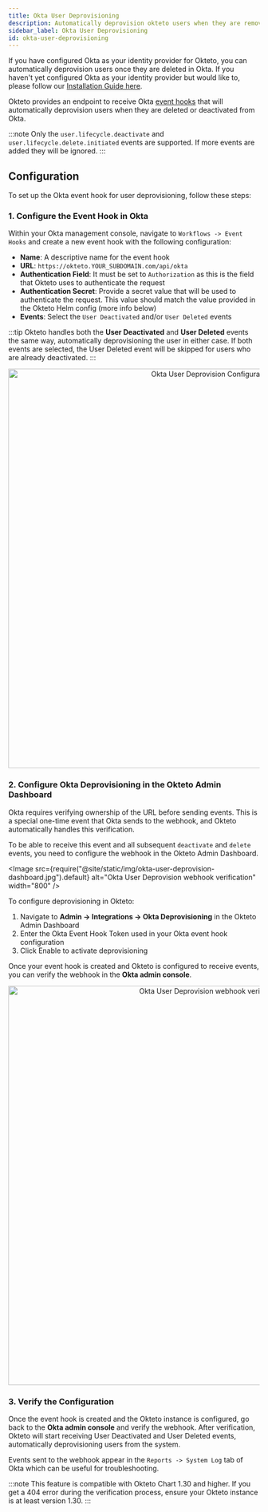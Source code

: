 ```yaml
---
title: Okta User Deprovisioning
description: Automatically deprovision okteto users when they are removed from Okta
sidebar_label: Okta User Deprovisioning
id: okta-user-deprovisioning
---
```



If you have configured Okta as your identity provider for Okteto, you can automatically deprovision users once they are deleted in Okta.
If you haven't yet configured Okta as your identity provider but would like to, please follow our [Installation Guide here](self-hosted/install/auth/okta.mdx).

Okteto provides an endpoint to receive Okta [event hooks](https://help.okta.com/en-us/content/topics/automation-hooks/event-hooks-main.htm) that will automatically deprovision users when they are deleted or deactivated from Okta.

:::note
Only the `user.lifecycle.deactivate` and `user.lifecycle.delete.initiated` events are supported. If more events are added they will be ignored.
:::

## Configuration

To set up the Okta event hook for user deprovisioning, follow these steps:

### 1.	Configure the Event Hook in Okta

Within your Okta management console, navigate to `Workflows -> Event Hooks` and create a new event hook with the following configuration:

- **Name**: A descriptive name for the event hook
- **URL**: `https://okteto.YOUR_SUBDOMAIN.com/api/okta`
- **Authentication Field**: It must be set to `Authorization` as this is the field that Okteto uses to authenticate the request
- **Authentication Secret**: Provide a secret value that will be used to authenticate the request. This value should match the value provided in the Okteto Helm config (more info below)
- **Events**: Select the `User Deactivated` and/or `User Deleted` events

:::tip
Okteto handles both the **User Deactivated** and **User Deleted** events the same way, automatically deprovisioning the user in either case. If both events are selected, the User Deleted event will be skipped for users who are already deactivated.
:::

<p align="center">
  <Image
    src={require("@site/static/img/okta-user-deprovision.png").default}
    alt="Okta User Deprovision Configuration"
     width="800"
  />
</p>

### 2. Configure Okta Deprovisioning in the Okteto Admin Dashboard

Okta requires verifying ownership of the URL before sending events.
This is a special one-time event that Okta sends to the webhook, and Okteto automatically handles this verification.

To be able to receive this event and all subsequent `deactivate` and `delete` events, you need to configure the webhook in the Okteto Admin Dashboard.

<Image
  src={require("@site/static/img/okta-user-deprovision-dashboard.jpg").default}
  alt="Okta User Deprovision webhook verification"
    width="800"
/>

To configure deprovisioning in Okteto:
1. Navigate to **Admin → Integrations → Okta Deprovisioning** in the Okteto Admin Dashboard
1. Enter the Okta Event Hook Token used in your Okta event hook configuration
1. Click Enable to activate deprovisioning

Once your event hook is created and Okteto is configured to receive events, you can verify the webhook in the **Okta admin console**.


<p align="center">
  <Image
    src={require("@site/static/img/okta-user-deprovision-verify.png").default}
    alt="Okta User Deprovision webhook verification"
     width="800"
  />
</p>

### 3. Verify the Configuration

Once the event hook is created and the Okteto instance is configured, go back to the **Okta admin console** and verify the webhook.
After verification, Okteto will start receiving User Deactivated and User Deleted events, automatically deprovisioning users from the system.

Events sent to the webhook appear in the `Reports -> System Log` tab of Okta which can be useful for troubleshooting.

:::note
This feature is compatible with Okteto Chart 1.30 and higher.
If you get a 404 error during the verification process, ensure your Okteto instance is at least version 1.30.
:::

